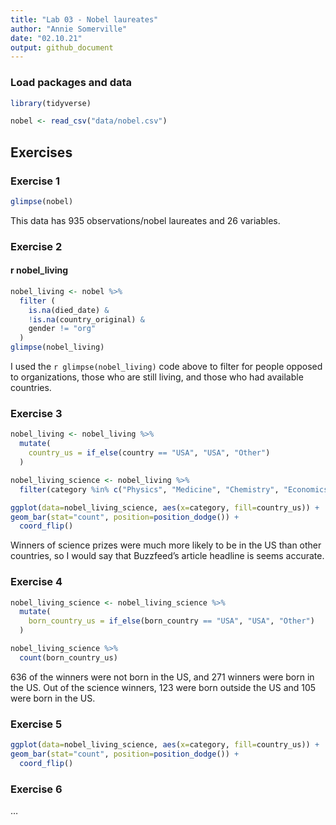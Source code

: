 ```yaml
---
title: "Lab 03 - Nobel laureates"
author: "Annie Somerville"
date: "02.10.21"
output: github_document
---
```


### Load packages and data

```r
library(tidyverse) 
```

```r
nobel <- read_csv("data/nobel.csv")
```

## Exercises

### Exercise 1

```r
glimpse(nobel)
```
This data has 935 observations/nobel laureates and 26 variables.

### Exercise 2


#### r nobel_living
``` r
nobel_living <- nobel %>%
  filter (
    is.na(died_date) &
    !is.na(country_original) &
    gender != "org"
  )
glimpse(nobel_living)
```

I used the `r glimpse(nobel_living)` code above to filter for people opposed to organizations, those who are still living, and those who had available countries.

### Exercise 3

``` r
nobel_living <- nobel_living %>%
  mutate(
    country_us = if_else(country == "USA", "USA", "Other")
  )
```

``` r
nobel_living_science <- nobel_living %>%
  filter(category %in% c("Physics", "Medicine", "Chemistry", "Economics"))
```


``` r
ggplot(data=nobel_living_science, aes(x=category, fill=country_us)) +
geom_bar(stat="count", position=position_dodge()) +
  coord_flip()
```

Winners of science prizes were much more likely to be in the US than other countries, so I would say that Buzzfeed's article headline is seems accurate.


### Exercise 4

``` r
nobel_living_science <- nobel_living_science %>%
  mutate(
    born_country_us = if_else(born_country == "USA", "USA", "Other")
  )

nobel_living_science %>%
  count(born_country_us)
```

636 of the winners were not born in the US, and 271 winners were born in the US. Out of the science winners, 123 were born outside the US and 105 were born in the US.

### Exercise 5

``` r
ggplot(data=nobel_living_science, aes(x=category, fill=country_us)) +
geom_bar(stat="count", position=position_dodge()) +
  coord_flip()
```

### Exercise 6

...
